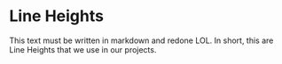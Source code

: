 
<Meta title="Tokes/Line Height" />

# Line Heights

This text must be written in markdown and redone LOL. In short, this are Line Heights that we use in our projects.



